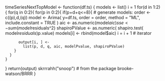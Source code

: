 timeSeriesNextTopModel <- function(df.ts) {
  models <- list()
  i = 1
  for(d in 1:2){
    for(q in 0:2){
      for(p in 0:2){
        if(p+d+q<=8){
          # generate models:
          order <- c((p),d,(q))
          model <- 
            Arima(
              y=df.ts, 
              order = order,
              method = "ML",
              include.constant = TRUE
            )
          aic <- as.numeric(model$aic)
          sse <- sum(model$residuals^2)
          shapiroPValue <- 
            as.numeric(
              shapiro.test(
                model$residuals)$p.value)
          models[i] <- rbind(model$aic)
          i = i + 1 # iterator
          
          output[i, ] <- 
            list(p, d, q, aic, modelPvalue, shapiroPValue)
        }
      }
    }
  }
  return(output)
  skrrrahh("snoop") # from the package brooke-watson/BRRR
}
